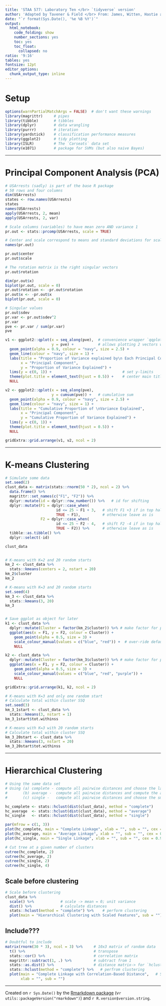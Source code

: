```yaml
---
title: 'STAA 577: Laboratory Ten </br> `tidyverse` version'
author: 'Adapted by Tavener & Field </br> From: James, Witten, Hastie and Tibshirani'
date: "`r format(Sys.Date(), '%e %B %Y')`"
output:
  html_notebook: 
    code_folding: show
    number_sections: yes
    toc: yes
    toc_float:
      collapsed: no
ratio: '9:16'
tables: yes
fontsize: 12pt
editor_options: 
  chunk_output_type: inline
---
```



# Setup

```r
options(warnPartialMatchArgs = FALSE)  # don't want these warnings
library(magrittr)     # pipes
library(tibble)       # tibbles
library(dplyr)        # data wrangling
library(purrr)        # iteration
library(yardstick)    # classification performance measures
library(ggplot2)      # tidy plotting
library(ISLR)         # The `Carseats` data set
library(e1071)        # package for SVMs (but also naive Bayes)
```



-----------------------------



# Principal Component Analysis (PCA)

```r
# USArrests (sadly) is part of the base R package
# 50 rows and four columns
dim(USArrests)
states <- row.names(USArrests)
states
names(USArrests)
apply(USArrests, 2, mean)
apply(USArrests, 2, var)

# Scale columns (variables) to have mean zero AND variance 1
pr.out <- stats::prcomp(USArrests, scale = TRUE)

# Center and scale correspond to means and standard deviations for scaling
names(pr.out)

pr.out$center
pr.out$scale

# The rotation matrix is the right singular vectors
pr.out$rotation

dim(pr.out$x)
biplot(pr.out, scale = 0)
pr.out$rotation <- -pr.out$rotation
pr.out$x <- -pr.out$x
biplot(pr.out, scale = 0)
```



```r
# Singular values
pr.out$sdev
pr.var <- pr.out$sdev^2
pr.var
pve <- pr.var / sum(pr.var)
pve

v1 <- ggplot2::qplot(x = seq_along(pve),  # convenience wrapper `qqplot()`
                     y = pve) +           # allows plotting 2 vectors w/o data.frame
  geom_point(alpha = 0.9, colour = "navy", size = 2.5) +
  geom_line(colour = "navy", size = 1) +
  labs(title = "Proportion of Variance explained by\n Each Principal Component",
       x = "Principal Component",
       y = "Proportion of Variance Explained") +
  lims(y = c(0, 1)) +                                # set y-limits
  theme(plot.title = element_text(hjust = 0.5)) +    # center main title
  NULL

v2 <- ggplot2::qplot(x = seq_along(pve),
                     y = cumsum(pve)) +   # cumulative sum
  geom_point(alpha = 0.9, colour = "navy", size = 2.5) +
  geom_line(colour = "navy", size = 1) +
  labs(title = "Cumulative Proportion of \nVariance Explained",
       x = "Principal Component",
       y = "Cumulative Proportion of Variance Explained") +
  lims(y = c(0, 1)) +
  theme(plot.title = element_text(hjust = 0.5)) +
  NULL

gridExtra::grid.arrange(v1, v2, ncol = 2)

```




--------------------------




# K-means Clustering

```r
# Simulate some data
set.seed(2)
clust_data <- matrix(stats::rnorm(50 * 2), ncol = 2) %>% 
  data.frame() %>% 
  magrittr::set_names(c("F1", "F2")) %>% 
  dplyr::mutate(id = dplyr::row_number()) %>%   # id for shifting
  dplyr::mutate(F1 = dplyr::case_when(
                       id <= 25 ~ F1 + 3,   # shift F1 +3 if in top half
                       TRUE ~ F1),          # otherwise leave as is
                F2 = dplyr::case_when(
                       id <= 25 ~ F2 - 4,   # shift F2 -4 if in top half
                       TRUE ~ F2)) %>%      # otherwise leave as is
  tibble::as.tibble() %>% 
  dplyr::select(-id)

clust_data
  

# K-means with K=2 and 20 random starts
km_2 <- clust_data %>%
  stats::kmeans(centers = 2, nstart = 20)
km_2$cluster
km_2

# K-means with K=3 and 20 random starts
set.seed(4)
km_3 <- clust_data %>% 
  stats::kmeans(3, 20)
km_3


# Save ggplot as object for later
k1 <- clust_data %>% 
  dplyr::mutate(Cluster = factor(km_2$cluster)) %>% # make factor for plotting
  ggplot(aes(x = F1, y = F2, colour = Cluster)) +
    geom_point(alpha = 0.5, size = 3) +
    scale_colour_manual(values = c("blue", "red")) +  # over-ride default colors
    NULL

k2 <- clust_data %>% 
  dplyr::mutate(Cluster = factor(km_3$cluster)) %>% # make factor for plotting
  ggplot(aes(x = F1, y = F2, colour = Cluster)) +
    geom_point(alpha = 0.5, size = 3) +
    scale_colour_manual(values = c("blue", "red", "purple")) +
    NULL

gridExtra::grid.arrange(k1, k2, ncol = 2)

# K-means with K=3 and only one random start
# Calculate total within cluster SSQ
set.seed(3)
km_3_1start <- clust_data %>%
  stats::kmeans(3, nstart = 1)
km_3_1start$tot.withinss

# K-means with K=3 with 20 random starts
# Calculate total within cluster SSQ
km_3_20start <- clust_data %>% 
  stats::kmeans(3, nstart = 20)
km_3_20start$tot.withinss
```



-------------------------


# Hierarchical Clustering

```r
# Using the same data set
# Using (a) complete - compute all pairwise distances and choose the largest
#       (b) average -  compute all pairwise distances and compute the average
#       (c) single -   compute all pairwise distances and choose the smallest

hc_complete <- stats::hclust(dist(clust_data), method = "complete")
hc_average  <- stats::hclust(dist(clust_data), method = "average")
hc_single   <- stats::hclust(dist(clust_data), method = "single")

par(mfrow = c(1, 3))
plot(hc_complete, main = "Complete Linkage", xlab = "", sub = "", cex = 0.9)
plot(hc_average, main = "Average Linkage", xlab = "", sub = "", cex = 0.9)
plot(hc_single, main = "Single Linkage", xlab = "", sub = "", cex = 0.9)

# Cut tree at a given number of clusters
cutree(hc_complete, 2)
cutree(hc_average, 2)
cutree(hc_single, 2)
cutree(hc_single, 4)
```


## Scale before clustering

```r
# Scale before clustering
clust_data %>%
  scale() %>%            # scale -> mean = 0; unit variance
  dist() %>%             # calculate distances
  stats::hclust(method = "complete") %>%    # perform clustering
  plot(main = "Hierarchical Clustering with Scaled Features", sub = "")
```


## Include???
```r
# Doubtful to include
matrix(rnorm(30 * 3), ncol = 3) %>%     # 10x3 matrix of random data
  t() %>%                               # transpose 
  stats::cor() %>%                      # correlation matrix
  magrittr::subtract(1, .) %>%          # subtract from 1
  stats::as.dist() %>%                  # distance matrix-> for `hclust` recognizes
  stats::hclust(method = "complete") %>%   # perfrom clustering
  plot(main = "Complete Linkage with Correlation-Based Distance",   # S3 plot method
       xlab = "", sub = "")
```




------------------------------

Created on `r Sys.Date()` by the [Rmarkdown package](https://github.com/rstudio/rmarkdown) (v`r utils::packageVersion("rmarkdown")`) and `r R.version$version.string`.

